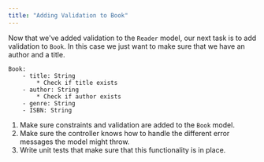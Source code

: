 ```yaml
---
title: "Adding Validation to Book"
---
```


Now that we've added validation to the `Reader` model, our next task is to add validation to `Book`. 
In this case we just want to make sure that we have an author and a title.

```	
Book:
	- title: String
		* Check if title exists
	- author: String
		* Check if author exists
	- genre: String
	- ISBN: String
```

1. Make sure constraints and validation are added to the `Book` model.
2. Make sure the controller knows how to handle the different error messages the model might throw.
3. Write unit tests that make sure that this functionality is in place.